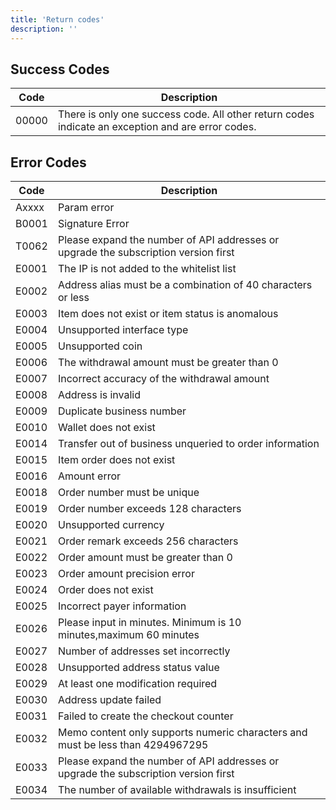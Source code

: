 ```yaml
---
title: 'Return codes'
description: ''
---
```


## Success Codes

| Code   | **Description**                       |
| ----- | ------------------------------ |
| 00000 | There is only one success code. All other return codes indicate an exception and are error codes. |

## Error Codes

| Code | **Description**             |
| ---------- | --------------------------------- |
| Axxxx      | Param error   |
| B0001      | Signature Error   |
| T0062      | Please expand the number of API addresses or upgrade the subscription version first   |
| E0001      | The IP is not added to the whitelist list | 
| E0002      | Address alias must be a combination of 40 characters or less | 
| E0003      | Item does not exist or item status is anomalous | 
| E0004      | Unsupported interface type | 
| E0005      | Unsupported coin | 
| E0006      | The withdrawal amount must be greater than 0 | 
| E0007      | Incorrect accuracy of the withdrawal amount | 
| E0008      | Address is invalid | 
| E0009      | Duplicate business number | 
| E0010      | Wallet does not exist | 
| E0014      | Transfer out of business unqueried to order information | 
| E0015      | Item order does not exist | 
| E0016      | Amount error | 
| E0018      | Order number must be unique | 
| E0019      | Order number exceeds 128 characters | 
| E0020      | Unsupported currency | 
| E0021      | Order remark exceeds 256 characters | 
| E0022      | Order amount must be greater than 0 | 
| E0023      | Order amount precision error | 
| E0024      | Order does not exist | 
| E0025      | Incorrect payer information | 
| E0026      | Please input in minutes. Minimum is 10 minutes,maximum 60 minutes | 
| E0027     | Number of addresses set incorrectly | 
| E0028     | Unsupported address status value | 
| E0029     | At least one modification required | 
| E0030     | Address update failed | 
| E0031     | Failed to create the checkout counter | 
| E0032     | Memo content only supports numeric characters and must be less than 4294967295 | 
| E0033     | Please expand the number of API addresses or upgrade the subscription version first | 
| E0034     | The number of available withdrawals is insufficient | 